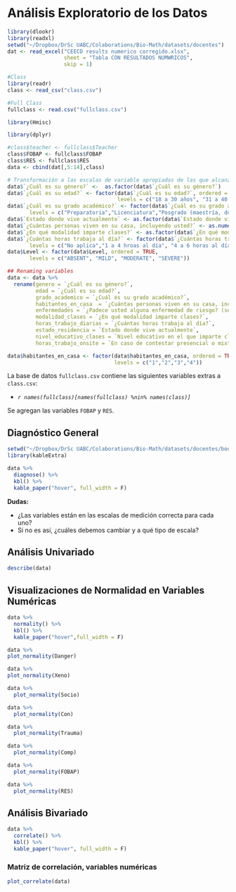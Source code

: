 # Análisis Exploratorio de los Datos {#EDA}

```r
library(dlookr)
library(readxl)
setwd("~/Dropbox/DrSc UABC/Colaborations/Bio-Math/datasets/docentes")
dat <- read_excel("CEECD results numerico corregido.xlsx", 
                  sheet = "Tabla CON RESULTADOS NUMWRICOS", 
                  skip = 1)

#Class
library(readr)
class <- read_csv("class.csv")

#Full Class
fullclass <- read.csv("fullclass.csv")

library(Hmisc)

library(dplyr)

#class$teacher <- fullclass$Teacher
class$FOBAP <- fullclass$FOBAP
class$RES <- fullclass$RES
data <- cbind(dat[,5:14],class)

# Transformación a las escalas de variable apropiadas de las que alcanzo a entender, quedan algunas pendientes que posiblemente haya que reajustar la escala.
data$`¿Cuál es su género?` <-  as.factor(data$`¿Cuál es su género?`)
data$`¿Cuál es su edad?` <- factor(data$`¿Cuál es su edad?`, ordered = TRUE,
                                   levels = c("18 a 30 años", "31 a 40 años", "41 a 50 años", "51 a 60 años", "Mayor de 60 años"))
data$`¿Cuál es su grado académico?` <- factor(data$`¿Cuál es su grado académico?`,ordered = TRUE,
       levels = c("Preparatoria","Licenciatura","Posgrado (maestría, doctorado, especialidad)"))
data$`Estado donde vive actualmente` <- as.factor(data$`Estado donde vive actualmente`)
data$`¿Cuántas personas viven en su casa, incluyendo usted?` <- as.numeric(data$`¿Cuántas personas viven en su casa, incluyendo usted?`)
data$`¿En qué modalidad imparte clases?` <- as.factor(data$`¿En qué modalidad imparte clases?`)
data$`¿Cuántas horas trabaja al día?` <- factor(data$`¿Cuántas horas trabaja al día?`, ordered = TRUE,
       levels = c("No aplica","1 a 4 hroas al día", "4 a 6 horas al día", "6 a 8 horas al día", "Más de 8 horas al día"))
data$Level <- factor(data$Level, ordered = TRUE,
       levels = c("ABSENT", "MILD", "MODERATE", "SEVERE"))

## Renaming variables
data <- data %>%
  rename(genero = `¿Cuál es su género?`,
         edad = `¿Cuál es su edad?`,
         grado_academico = `¿Cuál es su grado académico?`,
         habitantes_en_casa  = `¿Cuántas personas viven en su casa, incluyendo usted?`,
         enfermedades = `¿Padece usted alguna enfermedad de riesgo? (seleccione todas las que apliquen)`,
         modalidad_clases = `¿En qué modalidad imparte clases?`,
         horas_trabajo_diarias = `¿Cuántas horas trabaja al día?`,
         estado_residencia = `Estado donde vive actualmente`,
         nivel_educativo_clases = `Nivel educativo en el que imparte clases (seleccione todas las que apliquen)`,
         horas_trabajo_onsite = `En caso de contestar presencial o mixto, en la pregunta anterior ¿Cuántas horas pasa usted en el area física de trabajo a la semana?`)

data$habitantes_en_casa <- factor(data$habitantes_en_casa, ordered = TRUE,
                                  levels = c("1","2","3","4"))
```

La base de datos `fullclass.csv` contiene las siguientes variables extras a `class.csv`: 

  - *`r names(fullclass)[names(fullclass) %nin% names(class)]`*
  
Se agregan las variables `FOBAP` y `RES`.


## Diagnóstico General

```r
setwd("~/Dropbox/DrSc UABC/Colaborations/Bio-Math/datasets/docentes/bookdown-docentes")
library(kableExtra)

data %>% 
  diagnose() %>% 
  kbl() %>% 
  kable_paper("hover", full_width = F) 
```

**Dudas:**
  
  - ¿Las variables están en las escalas de medición correcta para cada uno?
   - Si no es así, ¿cuáles debemos cambiar y a qué tipo de escala?


## Análisis Univariado

```r
describe(data)
```

## Visualizaciones de Normalidad en Variables Numéricas
```r
data %>% 
  normality() %>% 
  kbl() %>% 
  kable_paper("hover",full_width = F)
```

```r
data %>% 
plot_normality(Danger)
```

```r
data %>% 
plot_normality(Xeno)
```

```r
data %>% 
  plot_normality(Socio)
```

```r
data %>% 
  plot_normality(Con)
```

```r
data %>% 
  plot_normality(Trauma)
```

```r
data %>% 
  plot_normality(Comp)
```

```r
data %>% 
  plot_normality(FOBAP)
```

```r
data %>% 
  plot_normality(RES)
```

## Análisis Bivariado


```r
data %>% 
  correlate() %>% 
  kbl() %>% 
  kable_paper("hover", full_width = F)
```

### Matriz de correlación, variables numéricas
```r
plot_correlate(data)
```

